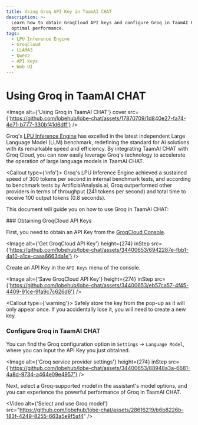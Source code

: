 ```yaml
---
title: Using Groq API Key in TaamAI CHAT
description: >-
  Learn how to obtain GroqCloud API keys and configure Groq in TaamAI CHAT for
  optimal performance.
tags:
  - LPU Inference Engine
  - GroqCloud
  - LLAMA3
  - Qwen2
  - API keys
  - Web UI
---
```


# Using Groq in TaamAI CHAT

<Image
  alt={'Using Groq in TaamAI CHAT'}
  cover
  src={'https://github.com/lobehub/lobe-chat/assets/17870709/1d840e27-fa74-4e71-b777-330bf41d6dff'}
/>

Groq's [LPU Inference Engine](https://wow.groq.com/news_press/groq-lpu-inference-engine-leads-in-first-independent-llm-benchmark/) has excelled in the latest independent Large Language Model (LLM) benchmark, redefining the standard for AI solutions with its remarkable speed and efficiency. By integrating TaamAI CHAT with Groq Cloud, you can now easily leverage Groq's technology to accelerate the operation of large language models in TaamAI CHAT.

<Callout type={'info'}>
  Groq's LPU Inference Engine achieved a sustained speed of 300 tokens per second in internal
  benchmark tests, and according to benchmark tests by ArtificialAnalysis.ai, Groq outperformed
  other providers in terms of throughput (241 tokens per second) and total time to receive 100
  output tokens (0.8 seconds).
</Callout>

This document will guide you on how to use Groq in TaamAI CHAT:

<Steps>
  ### Obtaining GroqCloud API Keys

First, you need to obtain an API Key from the [GroqCloud Console](https://console.groq.com/).

<Image
  alt={'Get GroqCloud API Key'}
  height={274}
  inStep
  src={'https://github.com/lobehub/lobe-chat/assets/34400653/6942287e-fbb1-4a10-a1ce-caaa6663da1e'}
/>

Create an API Key in the `API Keys` menu of the console.

<Image
  alt={'Save GroqCloud API Key'}
  height={274}
  inStep
  src={'https://github.com/lobehub/lobe-chat/assets/34400653/eb57ca57-4f45-4409-91ce-9fa9c7c626d6'}
/>

<Callout type={'warning'}>
  Safely store the key from the pop-up as it will only appear once. If you accidentally lose it, you
  will need to create a new key.
</Callout>

### Configure Groq in TaamAI CHAT

You can find the Groq configuration option in `Settings` -> `Language Model`, where you can input the API Key you just obtained.

  <Image alt={'Groq service provider settings'} height={274} inStep src={'https://github.com/lobehub/lobe-chat/assets/34400653/88948a3a-6681-4a8d-9734-a464e09e4957'} />
</Steps>

Next, select a Groq-supported model in the assistant's model options, and you can experience the powerful performance of Groq in TaamAI CHAT.

<Video
  alt={'Select and use Groq model'}
  src="https://github.com/lobehub/lobe-chat/assets/28616219/b6b8226b-183f-4249-8255-663a5e9f5af4"
/>
